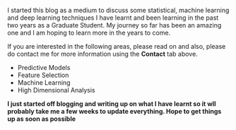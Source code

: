 

I started this blog as a medium to discuss some statistical, machine learning and deep learning techniques I have learnt and been learning in the past two years as a Graduate Student. My journey so far has been an amazing one and I am hoping to learn more in the years to come.

If you are interested in the following areas, please read on and also, please do contact me for more information using the **Contact** tab above.

<ul>
<li>Predictive Models</li>
<li>Feature Selection</li>
<li>Machine Learning</li>
<li>High Dimensional Analysis</li>
</ul>


**I just started off blogging and writing up on what I have learnt so it wll probably take me a few weeks to update everything. Hope to get things up as soon as possible**

